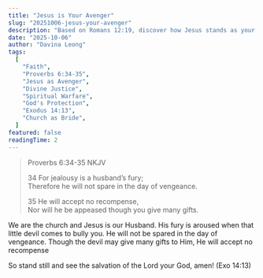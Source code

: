 ```yaml
---
title: "Jesus is Your Avenger"
slug: "20251006-jesus-your-avenger"
description: "Based on Romans 12:19, discover how Jesus stands as your avenger, ensuring justice and vindication in your life. Learn to trust in His perfect timing and divine protection."
date: "2025-10-06"
author: "Davina Leong"
tags:
  [
    "Faith",
    "Proverbs 6:34-35",
    "Jesus as Avenger",
    "Divine Justice",
    "Spiritual Warfare",
    "God's Protection",
    "Exodus 14:13",
    "Church as Bride",
  ]
featured: false
readingTime: 2
---
```


> Proverbs 6:34-35 NKJV
>
> 34 For jealousy is a husband’s fury;<br/>
> Therefore he will not spare in the day of vengeance.
>
> 35 He will accept no recompense,<br/>
> Nor will he be appeased though you give many gifts.

We are the church and Jesus is our Husband. His fury is aroused when that little devil comes to bully you. He will not be spared in the day of vengeance. Though the devil may give many gifts to Him, He will accept no recompense

So stand still and see the salvation of the Lord your God, amen! (Exo 14:13)
